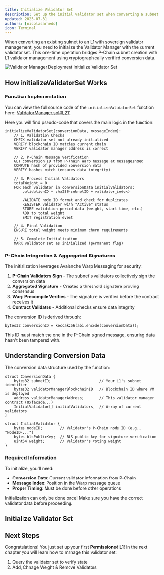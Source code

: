 ```yaml
---
title: Initialize Validator Set
description: Set up the initial validator set when converting a subnet to an L1
updated: 2025-07-31
authors: [nicolasarnedo]
icon: Terminal
---
```


When converting an existing subnet to an L1 with sovereign validator management, you need to initialize the Validator Manager with the current validator set. This one-time operation bridges P-Chain subnet creation with L1 validator management using cryptographically verified conversion data.

![Validator Manager Deployment Initialize Validator Set](/common-images/permissioned-l1s/VMCDeploy6.png)

## How initializeValidatorSet Works

### Function Implementation

You can view the full source code of the `initializeValidatorSet` function here: [ValidatorManager.sol#L211](https://github.com/ava-labs/icm-contracts/blob/ce85313c71f90282b390e685cb652e9b0150a4ae/contracts/validator-manager/ValidatorManager.sol#L211)

Here you will find pseudo-code that covers the main logic in the function:
```
initializeValidatorSet(conversionData, messageIndex):
    // 1. Validation Checks
    CHECK validator set not already initialized
    VERIFY blockchain ID matches current chain
    VERIFY validator manager address is correct
    
    // 2. P-Chain Message Verification
    GET conversion ID from P-Chain Warp message at messageIndex
    COMPUTE hash of provided conversion data
    VERIFY hashes match (ensures data integrity)
    
    // 3. Process Initial Validators
    totalWeight = 0
    FOR each validator in conversionData.initialValidators:
        validationID = sha256(subnetID + validator_index)
        
        VALIDATE node ID format and check for duplicates
        REGISTER validator with "Active" status
        STORE validation period data (weight, start time, etc.)
        ADD to total weight
        EMIT registration event
    
    // 4. Final Validation
    ENSURE total weight meets minimum churn requirements
    
    // 5. Complete Initialization
    MARK validator set as initialized (permanent flag)
```

### P-Chain Integration & Aggregated Signatures

The initialization leverages Avalanche Warp Messaging for security:

1. **P-Chain Validators Sign** - The subnet's validators collectively sign the conversion data
2. **Aggregated Signature** - Creates a threshold signature proving consensus
3. **Warp Precompile Verifies** - The signature is verified before the contract receives it
4. **Contract Validates** - Additional checks ensure data integrity

The conversion ID is derived through:
```solidity
bytes32 conversionID = keccak256(abi.encode(conversionData));
```

This ID must match the one in the P-Chain signed message, ensuring data hasn't been tampered with.

## Understanding Conversion Data

The conversion data structure used by the function:

```solidity
struct ConversionData {
    bytes32 subnetID;                      // Your L1's subnet identifier
    bytes32 validatorManagerBlockchainID;  // Blockchain ID where VM is deployed  
    address validatorManagerAddress;       // This validator manager contract (0xfacade...)
    InitialValidator[] initialValidators;  // Array of current validators
}

struct InitialValidator {
    bytes nodeID;        // Validator's P-Chain node ID (e.g., "NodeID-...")
    bytes blsPublicKey;  // BLS public key for signature verification
    uint64 weight;       // Validator's voting weight
}
```

### Required Information

To initialize, you'll need:
- **Conversion Data**: Current validator information from P-Chain
- **Message Index**: Position in the Warp message queue
- **Proper Timing**: Must be done before other operations

<Callout type="warning">
Initialization can only be done once! Make sure you have the correct validator data before proceeding.
</Callout>

## Initialize Validator Set

<ToolboxMdxWrapper walletMode="l1">
    <InitValidatorSet />
</ToolboxMdxWrapper>

## Next Steps

Congratulations! You just set up your first **Permissioned L1**! In the next chapter you will learn how to manage this validator set:
1. Query the validator set to verify state
2. Add, Chnage Weight & Remove Validators
